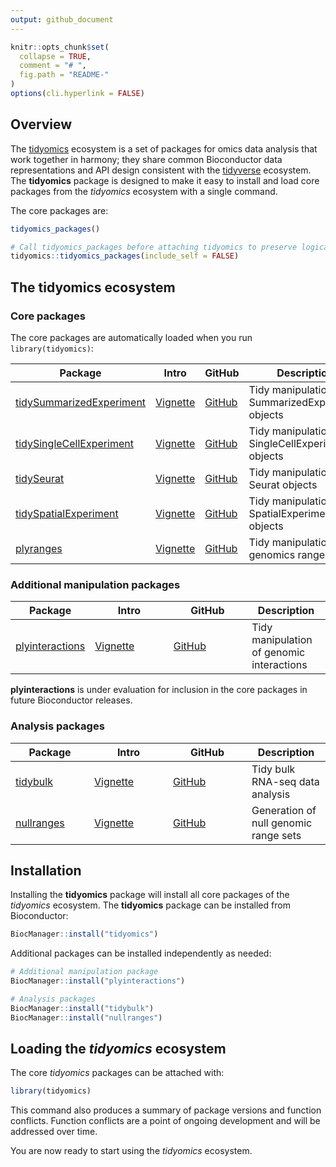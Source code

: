 ```yaml
---
output: github_document
---
```

<!-- README.md is generated from README.Rmd. Please edit that file -->

```r
knitr::opts_chunk$set(
  collapse = TRUE,
  comment = "# ",
  fig.path = "README-"
)
options(cli.hyperlink = FALSE)
```

## Overview

The [tidyomics](https://github.com/tidyomics) ecosystem is a set of packages for omics data analysis that work together in harmony; they share common Bioconductor data representations and API design consistent with the [tidyverse](https://www.tidyverse.org/) ecosystem. The __tidyomics__ package is designed to make it easy to install and load core packages from the _tidyomics_ ecosystem with a single command.

The core packages are:

```r
tidyomics_packages()
```

```r
# Call tidyomics_packages before attaching tidyomics to preserve logical presentation order
tidyomics::tidyomics_packages(include_self = FALSE)
```

## The tidyomics ecosystem 

### Core packages

The core packages are automatically loaded when you run `library(tidyomics)`:

| Package | Intro | GitHub | Description |
|---|---|---|---|
| [tidySummarizedExperiment](https://stemangiola.github.io/tidySummarizedExperiment/) | [Vignette](https://stemangiola.github.io/tidySummarizedExperiment/articles/introduction.html) | [GitHub](https://github.com/stemangiola/tidySummarizedExperiment) | Tidy manipulation of SummarizedExperiment objects |
| [tidySingleCellExperiment](https://stemangiola.github.io/tidySingleCellExperiment) | [Vignette](https://stemangiola.github.io/tidySingleCellExperiment/articles/introduction.html) | [GitHub](https://github.com/stemangiola/tidySingleCellExperiment) | Tidy manipulation of SingleCellExperiment objects |
| [tidySeurat](https://stemangiola.github.io/tidyseurat/) | [Vignette](https://stemangiola.github.io/tidyseurat/articles/introduction.html) | [GitHub](https://github.com/stemangiola/tidyseurat) | Tidy manipulation of Seurat objects |
| [tidySpatialExperiment](https://william-hutchison.github.io/tidySpatialExperiment/) | [Vignette](https://william-hutchison.github.io/tidySpatialExperiment/articles/overview.html) | [GitHub](https://github.com/william-hutchison/tidySpatialExperiment) | Tidy manipulation of SpatialExperiment objects |
| [plyranges](https://sa-lee.github.io/plyranges/) | [Vignette](https://sa-lee.github.io/plyranges/articles/an-introduction.html) | [GitHub](https://github.com/sa-lee/plyranges) | Tidy manipulation of genomics ranges |

### Additional manipulation packages

| Package | Intro | GitHub | Description |
|---|---|---|---|
| [plyinteractions](https://tidyomics.github.io/plyinteractions/) | [Vignette](https://tidyomics.github.io/plyinteractions/articles/plyinteractions.html) | [GitHub](https://github.com/tidyomics/plyinteractions) | Tidy manipulation of genomic interactions |

__plyinteractions__ is under evaluation for inclusion in the core packages in future Bioconductor releases.

### Analysis packages

| Package | Intro | GitHub | Description |
|---|---|---|---|
| [tidybulk](https://stemangiola.github.io/tidybulk/) | [Vignette](https://stemangiola.github.io/tidybulk/articles/introduction.html) | [GitHub](https://github.com/stemangiola/tidybulk/) | Tidy bulk RNA-seq data analysis |
| [nullranges](https://nullranges.github.io/nullranges/) | [Vignette](https://nullranges.github.io/nullranges/articles/nullranges.html) | [GitHub](https://github.com/nullranges/nullranges/) | Generation of null genomic range sets | 

## Installation

Installing the __tidyomics__ package will install all core packages of the _tidyomics_ ecosystem. The __tidyomics__ package can be installed from Bioconductor:

```r
BiocManager::install("tidyomics")
```

Additional packages can be installed independently as needed:

```r
# Additional manipulation package
BiocManager::install("plyinteractions")

# Analysis packages
BiocManager::install("tidybulk")
BiocManager::install("nullranges")
```

## Loading the _tidyomics_ ecosystem

The core _tidyomics_ packages can be attached with:

```r
library(tidyomics)
```

This command also produces a summary of package versions and function conflicts. Function conflicts are a point of ongoing development and will be addressed over time. 

You are now ready to start using the _tidyomics_ ecosystem.
